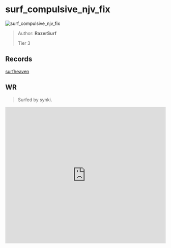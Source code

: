 
# surf_compulsive_njv_fix

![surf_compulsive_njv_fix](https://raw.githubusercontent.com/Sayt123/SurfMapPics/Maps-and-bonuses/csgo/surf_compulsive_njv_fix.jpg)

> Author: **RazerSurf**
>
> Tier 3

## Records

[surfheaven](https://surfheaven.eu/map/surf_compulsive_njv_fix)

## WR

> Surfed by synki.

<iframe
width="100%"
height="430"
src="https://www.youtube.com/embed/fZbymMoiTyk"
frameborder="0"
allow="accelerometer; autoplay; clipboard-write; encrypted-media; gyroscope; picture-in-picture"
allowFullScreen
/>

```md

[Surf Timer] - koodit finished in 01:08:21 (WR -00:00:19). Improving by 00:00:66
[Surf Timer] - koodit beat the map record! Rank: 1/1621

Previous WR holder: Caff


```
                